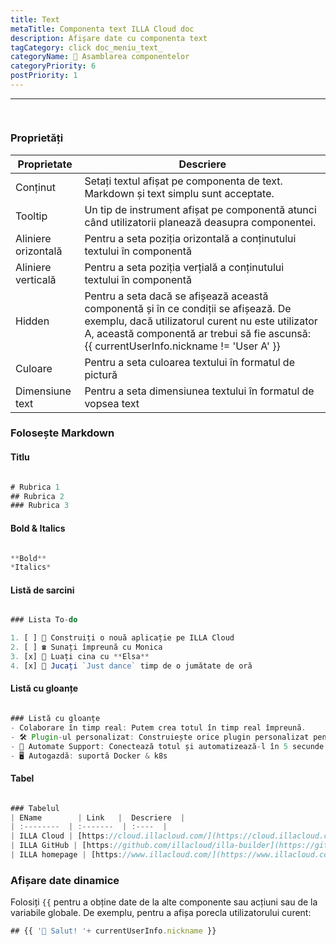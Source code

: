 ```yaml
---
title: Text
metaTitle: Componenta text ILLA Cloud doc
description: Afișare date cu componenta text
tagCategory: click doc_meniu_text_
categoryName: 🧬 Asamblarea componentelor
categoryPriority: 6
postPriority: 1
---
```


* * *

## <Heading hidden>Text</Heading>

<img src='https://cdn.illacloud.com/official-website/img/docs/assemble/text1.png' alt="" />

### Proprietăți

| Proprietate         | Descriere                                                                                                                                                                                                                           |
| ------------------- | ----------------------------------------------------------------------------------------------------------------------------------------------------------------------------------------------------------------------------------- |
| Conținut            | Setați textul afișat pe componenta de text. Markdown și text simplu sunt acceptate.                                                                                                                                                 |
| Tooltip             | Un tip de instrument afișat pe componentă atunci când utilizatorii planează deasupra componentei.                                                                                                                                   |
| Aliniere orizontală | Pentru a seta poziția orizontală a conținutului textului în componentă                                                                                                                                                              |
| Aliniere verticală  | Pentru a seta poziția verțială a conținutului textului în componentă                                                                                                                                                                |
| Hidden              | Pentru a seta dacă se afișează această componentă și în ce condiții se afișează. De exemplu, dacă utilizatorul curent nu este utilizator A, această componentă ar trebui să fie ascunsă: {{ currentUserInfo.nickname != 'User A' }} |
| Culoare             | Pentru a seta culoarea textului în formatul de pictură                                                                                                                                                                              |
| Dimensiune text     | Pentru a seta dimensiunea textului în formatul de vopsea text                                                                                                                                                                       |

### Folosește Markdown

#### Titlu

<img src='https://cdn.illacloud.com/official-website/img/docs/assemble/text2.png' alt="" />

```jsx
# Rubrica 1
## Rubrica 2
### Rubrica 3
```

#### Bold & Italics

<img src='https://cdn.illacloud.com/official-website/img/docs/assemble/text3.png' alt="" />

```jsx
**Bold**
*Italics*
```

#### Listă de sarcini

<img src='https://cdn.illacloud.com/official-website/img/docs/assemble/text4.png' alt="" />

```jsx
### Lista To-do

1. [ ] 🚀 Construiți o nouă aplicație pe ILLA Cloud
2. [ ] ☎️ Sunați împreună cu Monica
3. [x] 🍷 Luați cina cu **Elsa**
4. [x] 💃 Jucați `Just dance` timp de o jumătate de oră
```

#### Listă cu gloanțe

<img src='https://cdn.illacloud.com/official-website/img/docs/assemble/text5.png' alt="" />

```jsx
### Listă cu gloanțe
- Colaborare în timp real: Putem crea totul în timp real împreună.
- 🛠️ Plugin-ul personalizat: Construiește orice plugin personalizat pentru a face ceea ce doriți.
- 🤖 Automate Support: Conectează totul și automatizează-l în 5 secunde.
- 🖥️ Autogazdă: suportă Docker & k8s
```

#### Tabel

<img src='https://cdn.illacloud.com/official-website/img/docs/assemble/text6.png' alt="" />

```jsx
### Tabelul
| ΕName        | Link   |  Descriere  |
| :--------  | :-------  | :----  |
| ILLA Cloud | [https://cloud.illacloud.com/](https://cloud.illacloud.com/) |Build apps pe ILLA Cloud|
| ILLA GitHub | [https://github.com/illacloud/illa-builder](https://github.com/illacloud/illa-builder) | Star us pe GitHub|
| ILLA homepage | [https://www.illacloud.com/](https://www.illacloud.com/) |ILLA Cloud Offical website
```

### Afișare date dinamice

Folosiți `{{` pentru a obține date de la alte componente sau acțiuni sau de la variabile globale. De exemplu, pentru a afișa porecla utilizatorului curent:

```jsx
## {{ '👋 Salut! '+ currentUserInfo.nickname }}
```
